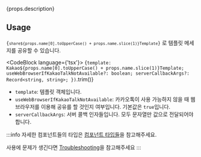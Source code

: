 
{props.description}

## Usage

<Code>{`share${props.name[0].toUpperCase() + props.name.slice(1)}Template`}</Code> 로 템플릿 메세지를 공유할 수 있습니다.

<CodeBlock language={'tsx'}>
{`
  template: Kakao${props.name[0].toUpperCase() + props.name.slice(1)}Template;
  useWebBrowserIfKakaoTalkNotAvailable?: boolean;
  serverCallbackArgs?: Record<string, string>;
})
`.trim()}
</CodeBlock>

- `template`: 템플릿 객체입니다.
- `useWebBrowserIfKakaoTalkNotAvailable`: 카카오톡이 사용 가능하지 않을 때 웹 브라우저를 이용해 공유를 할 것인지 여부입니다. 기본값은 `true`입니다.
- `serverCallbackArgs`: 서버 콜백 인자들입니다. 모두 문자열만 값으로 전달되어야 합니다.

:::info
자세한 컴포넌트들의 타입은 [컴포넌트 타입들](/docs/share/component-types)을 참고해주세요.

사용에 문제가 생긴다면 [Troubleshooting](/docs/share/troubleshooting)을 참고해주세요
:::
